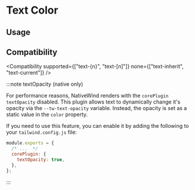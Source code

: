 
# Text Color

## Usage

<Usage />

## Compatibility

<Compatibility
  supported={["text-{n}", "text-[n]"]}
  none={["text-inherit", "text-current"]}
/>

:::note textOpacity (native only)

For performance reasons, NativeWind renders with the `corePlugin` `textOpacity` disabled. This plugin allows text to dynamically change it's opacity via the `--tw-text-opacity` variable. Instead, the opacity is set as a static value in the `color` property.

If you need to use this feature, you can enable it by adding the following to your `tailwind.config.js` file:

```js title=tailwind.config.js
module.exports = {
  /* ...  */
  corePlugin: {
    textOpacity: true,
  },
};
```

:::
